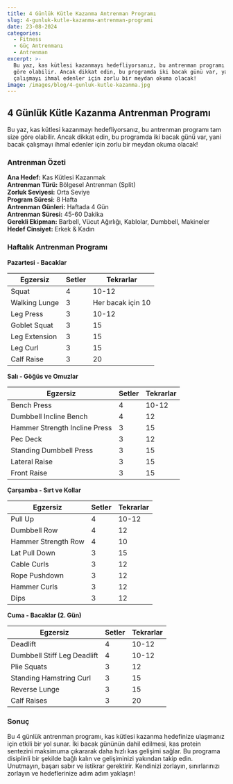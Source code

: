 ```yaml
---
title: 4 Günlük Kütle Kazanma Antrenman Programı
slug: 4-gunluk-kutle-kazanma-antrenman-programi
date: 23-08-2024
categories:
  - Fitness
  - Güç Antrenmanı
  - Antrenman
excerpt: >-
  Bu yaz, kas kütlesi kazanmayı hedefliyorsanız, bu antrenman programı tam size
  göre olabilir. Ancak dikkat edin, bu programda iki bacak günü var, yani bacak
  çalışmayı ihmal edenler için zorlu bir meydan okuma olacak!
image: /images/blog/4-gunluk-kutle-kazanma.jpg
---
```


## 4 Günlük Kütle Kazanma Antrenman Programı

Bu yaz, kas kütlesi kazanmayı hedefliyorsanız, bu antrenman programı tam size göre olabilir. Ancak dikkat edin, bu programda iki bacak günü var, yani bacak çalışmayı ihmal edenler için zorlu bir meydan okuma olacak!

### Antrenman Özeti

**Ana Hedef:** Kas Kütlesi Kazanmak  
**Antrenman Türü:** Bölgesel Antrenman (Split)  
**Zorluk Seviyesi:** Orta Seviye  
**Program Süresi:** 8 Hafta  
**Antrenman Günleri:** Haftada 4 Gün  
**Antrenman Süresi:** 45-60 Dakika  
**Gerekli Ekipman:** Barbell, Vücut Ağırlığı, Kablolar, Dumbbell, Makineler  
**Hedef Cinsiyet:** Erkek & Kadın  

### Haftalık Antrenman Programı

**Pazartesi - Bacaklar**

<table class="prose w-full table-auto text-left border-collapse border border-gray-200 dark:border-gray-600">
  <thead class="bg-gray-200 dark:bg-gray-700">
    <tr>
      <th class="border px-4 py-2 dark:border-gray-600 text-black dark:text-white">Egzersiz</th>
      <th class="border px-4 py-2 dark:border-gray-600 text-black dark:text-white">Setler</th>
      <th class="border px-4 py-2 dark:border-gray-600 text-black dark:text-white">Tekrarlar</th>
    </tr>
  </thead>
  <tbody>
    <tr class="bg-gray-100 dark:bg-gray-800">
      <td class="border px-4 py-2 dark:border-gray-600">Squat</td>
      <td class="border px-4 py-2 dark:border-gray-600">4</td>
      <td class="border px-4 py-2 dark:border-gray-600">10-12</td>
    </tr>
    <tr>
      <td class="border px-4 py-2 dark:border-gray-600">Walking Lunge</td>
      <td class="border px-4 py-2 dark:border-gray-600">3</td>
      <td class="border px-4 py-2 dark:border-gray-600">Her bacak için 10</td>
    </tr>
    <tr class="bg-gray-100 dark:bg-gray-800">
      <td class="border px-4 py-2 dark:border-gray-600">Leg Press</td>
      <td class="border px-4 py-2 dark:border-gray-600">3</td>
      <td class="border px-4 py-2 dark:border-gray-600">10-12</td>
    </tr>
    <tr>
      <td class="border px-4 py-2 dark:border-gray-600">Goblet Squat</td>
      <td class="border px-4 py-2 dark:border-gray-600">3</td>
      <td class="border px-4 py-2 dark:border-gray-600">15</td>
    </tr>
    <tr class="bg-gray-100 dark:bg-gray-800">
      <td class="border px-4 py-2 dark:border-gray-600">Leg Extension</td>
      <td class="border px-4 py-2 dark:border-gray-600">3</td>
      <td class="border px-4 py-2 dark:border-gray-600">15</td>
    </tr>
    <tr>
      <td class="border px-4 py-2 dark:border-gray-600">Leg Curl</td>
      <td class="border px-4 py-2 dark:border-gray-600">3</td>
      <td class="border px-4 py-2 dark:border-gray-600">15</td>
    </tr>
    <tr class="bg-gray-100 dark:bg-gray-800">
      <td class="border px-4 py-2 dark:border-gray-600">Calf Raise</td>
      <td class="border px-4 py-2 dark:border-gray-600">3</td>
      <td class="border px-4 py-2 dark:border-gray-600">20</td>
    </tr>
  </tbody>
</table>

**Salı - Göğüs ve Omuzlar**

<table class="prose w-full table-auto text-left border-collapse border border-gray-200 dark:border-gray-600">
  <thead class="bg-gray-200 dark:bg-gray-700">
    <tr>
      <th class="border px-4 py-2 dark:border-gray-600 text-black dark:text-white">Egzersiz</th>
      <th class="border px-4 py-2 dark:border-gray-600 text-black dark:text-white">Setler</th>
      <th class="border px-4 py-2 dark:border-gray-600 text-black dark:text-white">Tekrarlar</th>
    </tr>
  </thead>
  <tbody>
    <tr class="bg-gray-100 dark:bg-gray-800">
      <td class="border px-4 py-2 dark:border-gray-600">Bench Press</td>
      <td class="border px-4 py-2 dark:border-gray-600">4</td>
      <td class="border px-4 py-2 dark:border-gray-600">10-12</td>
    </tr>
    <tr>
      <td class="border px-4 py-2 dark:border-gray-600">Dumbbell Incline Bench</td>
      <td class="border px-4 py-2 dark:border-gray-600">4</td>
      <td class="border px-4 py-2 dark:border-gray-600">12</td>
    </tr>
    <tr class="bg-gray-100 dark:bg-gray-800">
      <td class="border px-4 py-2 dark:border-gray-600">Hammer Strength Incline Press</td>
      <td class="border px-4 py-2 dark:border-gray-600">3</td>
      <td class="border px-4 py-2 dark:border-gray-600">15</td>
    </tr>
    <tr>
      <td class="border px-4 py-2 dark:border-gray-600">Pec Deck</td>
      <td class="border px-4 py-2 dark:border-gray-600">3</td>
      <td class="border px-4 py-2 dark:border-gray-600">12</td>
    </tr>
    <tr class="bg-gray-100 dark:bg-gray-800">
      <td class="border px-4 py-2 dark:border-gray-600">Standing Dumbbell Press</td>
      <td class="border px-4 py-2 dark:border-gray-600">3</td>
      <td class="border px-4 py-2 dark:border-gray-600">15</td>
    </tr>
    <tr>
      <td class="border px-4 py-2 dark:border-gray-600">Lateral Raise</td>
      <td class="border px-4 py-2 dark:border-gray-600">3</td>
      <td class="border px-4 py-2 dark:border-gray-600">15</td>
    </tr>
    <tr class="bg-gray-100 dark:bg-gray-800">
      <td class="border px-4 py-2 dark:border-gray-600">Front Raise</td>
      <td class="border px-4 py-2 dark:border-gray-600">3</td>
      <td class="border px-4 py-2 dark:border-gray-600">15</td>
    </tr>
  </tbody>
</table>

**Çarşamba - Sırt ve Kollar**

<table class="prose w-full table-auto text-left border-collapse border border-gray-200 dark:border-gray-600">
  <thead class="bg-gray-200 dark:bg-gray-700">
    <tr>
      <th class="border px-4 py-2 dark:border-gray-600 text-black dark:text-white">Egzersiz</th>
      <th class="border px-4 py-2 dark:border-gray-600 text-black dark:text-white">Setler</th>
      <th class="border px-4 py-2 dark:border-gray-600 text-black dark:text-white">Tekrarlar</th>
    </tr>
  </thead>
  <tbody>
    <tr class="bg-gray-100 dark:bg-gray-800">
      <td class="border px-4 py-2 dark:border-gray-600">Pull Up</td>
      <td class="border px-4 py-2 dark:border-gray-600">4</td>
      <td class="border px-4 py-2 dark:border-gray-600">10-12</td>
    </tr>
    <tr>
      <td class="border px-4 py-2 dark:border-gray-600">Dumbbell Row</td>
      <td class="border px-4 py-2 dark:border-gray-600">4</td>
      <td class="border px-4 py-2 dark:border-gray-600">12</td>
    </tr>
    <tr class="bg-gray-100 dark:bg-gray-800">
      <td class="border px-4 py-2 dark:border-gray-600">Hammer Strength Row</td>
      <td class="border px-4 py-2 dark:border-gray-600">4</td>
      <td class="border px-4 py-2 dark:border-gray-600">10</td>
    </tr>
    <tr>
      <td class="border px-4 py-2 dark:border-gray-600">Lat Pull Down</td>
      <td class="border px-4 py-2 dark:border-gray-600">3</td>
      <td class="border px-4 py-2 dark:border-gray-600">15</td>
    </tr>
    <tr class="bg-gray-100 dark:bg-gray-800">
      <td class="border px-4 py-2 dark:border-gray-600">Cable Curls</td>
      <td class="border px-4 py-2 dark:border-gray-600">3</td>
      <td class="border px-4 py-2 dark:border-gray-600">12</td>
    </tr>
    <tr>
      <td class="border px-4 py-2 dark:border-gray-600">Rope Pushdown</td>
      <td class="border px-4 py-2 dark:border-gray-600">3</td>
      <td class="border px-4 py-2 dark:border-gray-600">12</td>
    </tr>
    <tr class="bg-gray-100 dark:bg-gray-800">
      <td class="border px-4 py-2 dark:border-gray-600">Hammer Curls</td>
      <td class="border px-4 py-2 dark:border-gray-600">3</td>
      <td class="border px-4 py-2 dark:border-gray-600">12</td>
    </tr>
    <tr>
      <td class="border px-4 py-2 dark:border-gray-600">Dips</td>
      <td class="border px-4 py-2 dark:border-gray-600">3</td>
      <td class="border px-4 py-2 dark:border-gray-600">12</td>
    </tr>
  </tbody>
</table>

**Cuma - Bacaklar (2. Gün)**

<table class="prose w-full table-auto text-left border-collapse border border-gray-200 dark:border-gray-600">
  <thead class="bg-gray-200 dark:bg-gray-700">
    <tr>
      <th class="border px-4 py-2 dark:border-gray-600 text-black dark:text-white">Egzersiz</th>
      <th class="border px-4 py-2 dark:border-gray-600 text-black dark:text-white">Setler</th>
      <th class="border px-4 py-2 dark:border-gray-600 text-black dark:text-white">Tekrarlar</th>
    </tr>
  </thead>
  <tbody>
    <tr class="bg-gray-100 dark:bg-gray-800">
      <td class="border px-4 py-2 dark:border-gray-600">Deadlift</td>
      <td class="border px-4 py-2 dark:border-gray-600">4</td>
      <td class="border px-4 py-2 dark:border-gray-600">10-12</td>
    </tr>
    <tr>
      <td class="border px-4 py-2 dark:border-gray-600">Dumbbell Stiff Leg Deadlift</td>
      <td class="border px-4 py-2 dark:border-gray-600">4</td>
      <td class="border px-4 py-2 dark:border-gray-600">10-12</td>
    </tr>
    <tr class="bg-gray-100 dark:bg-gray-800">
      <td class="border px-4 py-2 dark:border-gray-600">Plie Squats</td>
      <td class="border px-4 py-2 dark:border-gray-600">3</td>
      <td class="border px-4 py-2 dark:border-gray-600">12</td>
    </tr>
    <tr>
      <td class="border px-4 py-2 dark:border-gray-600">Standing Hamstring Curl</td>
      <td class="border px-4 py-2 dark:border-gray-600">3</td>
      <td class="border px-4 py-2 dark:border-gray-600">15</td>
    </tr>
    <tr class="bg-gray-100 dark:bg-gray-800">
      <td class="border px-4 py-2 dark:border-gray-600">Reverse Lunge</td>
      <td class="border px-4 py-2 dark:border-gray-600">3</td>
      <td class="border px-4 py-2 dark:border-gray-600">15</td>
    </tr>
    <tr>
      <td class="border px-4 py-2 dark:border-gray-600">Calf Raises</td>
      <td class="border px-4 py-2 dark:border-gray-600">3</td>
      <td class="border px-4 py-2 dark:border-gray-600">20</td>
    </tr>
  </tbody>
</table>

### Sonuç

Bu 4 günlük antrenman programı, kas kütlesi kazanma hedefinize ulaşmanız için etkili bir yol sunar. İki bacak gününün dahil edilmesi, kas protein sentezini maksimuma çıkararak daha hızlı kas gelişimi sağlar. Bu programa disiplinli bir şekilde bağlı kalın ve gelişiminizi yakından takip edin. Unutmayın, başarı sabır ve istikrar gerektirir. Kendinizi zorlayın, sınırlarınızı zorlayın ve hedeflerinize adım adım yaklaşın!
